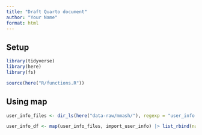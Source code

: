 ```yaml
---
title: "Draft Quarto document"
author: "Your Name"
format: html
---
```


## Setup

```r
library(tidyverse)
library(here)
library(fs)

source(here("R/functions.R"))
```

## Using map 

```r
user_info_files <- dir_ls(here("data-raw/mmash/"), regexp = "user_info.csv", recurse = TRUE)

user_info_df <- map(user_info_files, import_user_info) |> list_rbind(names_to = "file_path_id")

```



